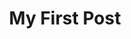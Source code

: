 ---
title: 'My First Post'
description: ''
image: 
    url: ''
    alt: ''
worksImage1:
    url: '/image-1.webp'
    alt: 'first image of your project.'
worksImage2:
    url: '/image-2.webp'
    alt: 'second image of your project.'
platform: web
stack: Astro, JavaScript
website: 'https://www.moxiege.com/'
github: ''
---